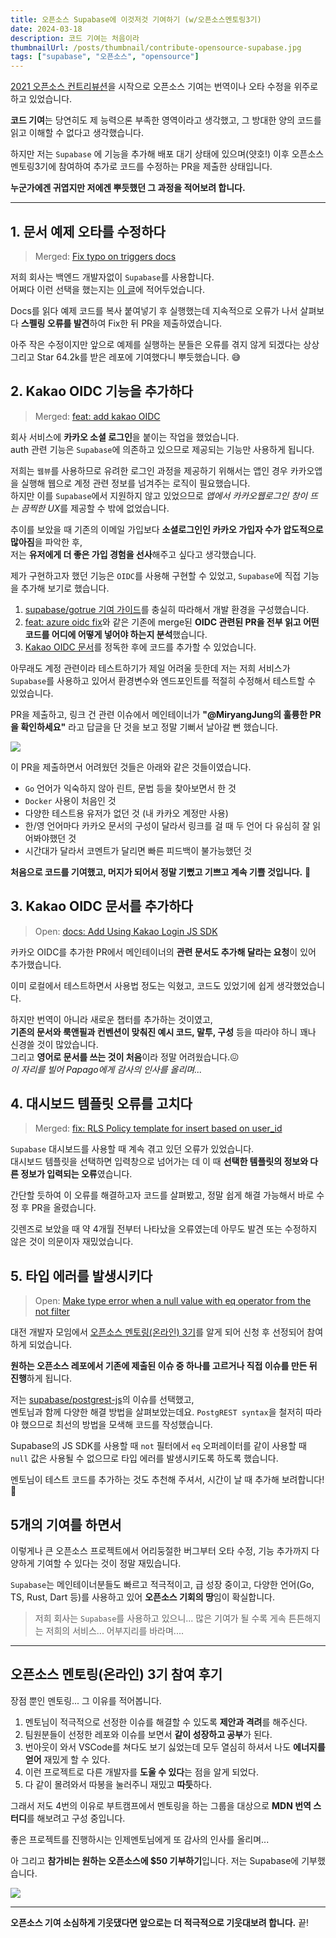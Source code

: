 ```yaml
---
title: 오픈소스 Supabase에 이것저것 기여하기 (w/오픈소스멘토링3기)
date: 2024-03-18
description: 코드 기여는 처음이라
thumbnailUrl: /posts/thumbnail/contribute-opensource-supabase.jpg
tags: ["supabase", "오픈소스", "opensource"]
---
```


[2021 오픈소스 컨트리뷰션](https://www.oss.kr/contribution_academy)을 시작으로 오픈소스 기여는 번역이나 오타 수정을 위주로 하고 있었습니다.

**코드 기여**는 당연히도 제 능력으론 부족한 영역이라고 생각했고, 그 방대한 양의 코드를 읽고 이해할 수 없다고 생각했습니다.

하지만 저는 `Supabase` 에 기능을 추가해 배포 대기 상태에 있으며(얏호!) 이후 오픈소스멘토링3기에 참여하여 추가로 코드를 수정하는 PR을 제출한 상태입니다.

**누군가에겐 귀엽지만 저에겐 뿌듯했던 그 과정을 적어보려 합니다.**

---

## 1. 문서 예제 오타를 수정하다

> Merged: [Fix typo on triggers docs](https://github.com/supabase/supabase/pull/17232)

저희 회사는 백엔드 개발자없이 `Supabase`를 사용합니다.  
어쩌다 이런 선택을 했는지는 [이 글](https://miryang.dev/blog/frontend-in-startup-chosen-things)에 적어두었습니다.

Docs를 읽다 예제 코드를 복사 붙여넣기 후 실행했는데 지속적으로 오류가 나서 살펴보다 **스펠링 오류를 발견**하여 Fix한 뒤 PR을 제출하였습니다.

아주 작은 수정이지만 앞으로 예제를 실행하는 분들은 오류를 겪지 않게 되겠다는 상상 그리고 Star 64.2k를 받은 레포에 기여했다니 뿌듯했습니다. 😅

## 2. Kakao OIDC 기능을 추가하다

> Merged: [feat: add kakao OIDC](https://github.com/supabase/gotrue/pull/1381)

회사 서비스에 **카카오 소셜 로그인**을 붙이는 작업을 했었습니다.  
auth 관련 기능은 `Supabase`에 의존하고 있으므로 제공되는 기능만 사용하게 됩니다.

저희는 `웹뷰`를 사용하므로 유려한 로그인 과정을 제공하기 위해서는 앱인 경우 카카오앱을 실행해 웹으로 계정 관련 정보를 넘겨주는 로직이 필요했습니다.  
하지만 이를 `Supabase`에서 지원하지 않고 있었으므로 *앱에서 카카오웹로그인 창이 뜨는 끔찍한 UX*를 제공할 수 밖에 없었습니다.

추이를 보았을 때 기존의 이메일 가입보다 **소셜로그인인 카카오 가입자 수가 압도적으로 많아짐**을 파악한 후,  
저는 **유저에게 더 좋은 가입 경험을 선사**해주고 싶다고 생각했습니다.

제가 구현하고자 했던 기능은 `OIDC`를 사용해 구현할 수 있었고, `Supabase`에 직접 기능을 추가해 보기로 했습니다.

1. [supabase/gotrue 기여 가이드](https://github.com/supabase/gotrue/blob/master/CONTRIBUTING.md)를 충실히 따라해서 개발 환경을 구성했습니다.
2. [feat: azure oidc fix](https://github.com/supabase/gotrue/pull/1349)와 같은 기존에 merge된 **OIDC 관련된 PR을 전부 읽고 어떤 코드를 어디에 어떻게 넣어야 하는지 분석**했습니다.
3. [Kakao OIDC 문서](https://developers.kakao.com/docs/latest/en/kakaologin/common#oidc-flow)를 정독한 후에 코드를 추가할 수 있었습니다.

아무래도 계정 관련이라 테스트하기가 제일 어려울 듯한데 저는 저희 서비스가 `Supabase`를 사용하고 있어서 환경변수와 엔드포인트를 적절히 수정해서 테스트할 수 있었습니다.

PR을 제출하고, 링크 건 관련 이슈에서 메인테이너가 **"@MiryangJung의 훌륭한 PR을 확인하세요"** 라고 답글을 단 것을 보고 정말 기뻐서 날아갈 뻔 했습니다.

![](/posts/contribute-opensource-supabase/excellent.png)

이 PR을 제출하면서 어려웠던 것들은 아래와 같은 것들이였습니다.

- `Go` 언어가 익숙하지 않아 린트, 문법 등을 찾아보면서 한 것
- `Docker` 사용이 처음인 것
- 다양한 테스트용 유저가 없던 것 (내 카카오 계정만 사용)
- 한/영 언어마다 카카오 문서의 구성이 달라서 링크를 걸 때 두 언어 다 유심히 잘 읽어봐야했던 것
- 시간대가 달라서 코멘트가 달리면 빠른 피드백이 불가능했던 것

**처음으로 코드를 기여했고, 머지가 되어서 정말 기뻤고 기쁘고 계속 기쁠 것입니다.** 🤣

## 3. Kakao OIDC 문서를 추가하다

> Open: [docs: Add Using Kakao Login JS SDK](https://github.com/supabase/supabase/pull/21906)

카카오 OIDC를 추가한 PR에서 메인테이너의 **관련 문서도 추가해 달라는 요청**이 있어 추가했습니다.

이미 로컬에서 테스트하면서 사용법 정도는 익혔고, 코드도 있었기에 쉽게 생각했었습니다.

하지만 번역이 아니라 새로운 챕터를 추가하는 것이였고,  
**기존의 문서와 룩앤필과 컨벤션이 맞춰진 예시 코드, 말투, 구성** 등을 따라야 하니 꽤나 신경쓸 것이 많았습니다.  
그리고 **영어로 문서를 쓰는 것이 처음**이라 정말 어려웠습니다.😖  
_이 자리를 빌어 Papago에게 감사의 인사를 올리며..._

## 4. 대시보드 템플릿 오류를 고치다

> Merged: [fix: RLS Policy template for insert based on user_id](https://github.com/supabase/supabase/pull/21805)

`Supabase` 대시보드를 사용할 때 계속 겪고 있던 오류가 있었습니다.  
대시보드 템플릿을 선택하면 입력창으로 넘어가는 데 이 때 **선택한 템플릿의 정보와 다른 정보가 입력되는 오류**였습니다.

간단할 듯하여 이 오류를 해결하고자 코드를 살펴봤고, 정말 쉽게 해결 가능해서 바로 수정 후 PR을 올렸습니다.

깃렌즈로 보았을 때 약 4개월 전부터 나타났을 오류였는데 아무도 발견 또는 수정하지 않은 것이 의문이자 재밌었습니다.

## 5. 타입 에러를 발생시키다

> Open: [Make type error when a null value with eq operator from the not filter](https://github.com/supabase/postgrest-js/pull/522)

대전 개발자 모임에서 [오픈소스 멘토링(온라인) 3기](https://medium.com/opensource-contributors/%EC%98%A4%ED%94%88%EC%86%8C%EC%8A%A4-%EB%A9%98%ED%86%A0%EB%A7%81-3%EA%B8%B0-%EC%B0%B8%EC%97%AC%EC%9E%90-%EB%AA%A8%EC%A7%91-%EC%98%A4%ED%94%88%EC%86%8C%EC%8A%A4-%EB%A9%98%ED%86%A0%EB%A7%81-3%EA%B8%B0-%EC%B0%B8%EC%97%AC%EC%9E%90%EB%A5%BC-%EB%AA%A8%EC%A7%91%ED%95%A9%EB%8B%88%EB%8B%A4-6d8c334bbbb8)를 알게 되어 신청 후 선정되어 참여하게 되었습니다.

**원하는 오픈소스 레포에서 기존에 제출된 이슈 중 하나를 고르거나 직접 이슈를 만든 뒤 진행**하게 됩니다.

저는 [supabase/postgrest-js](https://github.com/supabase/postgrest-js/issues/485)의 이슈를 선택했고,  
멘토님과 함께 다양한 해결 방법을 살펴보았는데요. `PostgREST syntax`을 철저히 따라야 했으므로 최선의 방법을 모색해 코드를 작성했습니다.

Supabase의 JS SDK를 사용할 때 `not` 필터에서 `eq` 오퍼레이터를 같이 사용할 때 `null` 값은 사용될 수 없으므로 타입 에러를 발생시키도록 하도록 했습니다.

멘토님이 테스트 코드를 추가하는 것도 추천해 주셔서, 시간이 날 때 추가해 보려합니다! 🤩

## 5개의 기여를 하면서

이렇게나 큰 오픈소스 프로젝트에서 어리둥절한 버그부터 오타 수정, 기능 추가까지 다양하게 기여할 수 있다는 것이 정말 재밌습니다.

`Supabase`는 메인테이너분들도 빠르고 적극적이고, 급 성장 중이고, 다양한 언어(Go, TS, Rust, Dart 등)를 사용하고 있어 **오픈소스 기회의 땅**임이 확실합니다.

> 저희 회사는 `Supabase`를 사용하고 있으니... 많은 기여가 될 수록 게속 튼튼해지는 저희의 서비스... 어부지리를 바라며....

---

## 오픈소스 멘토링(온라인) 3기 참여 후기

장점 뿐인 멘토링... 그 이유를 적어봅니다.

1. 멘토님이 적극적으로 선정한 이슈를 해결할 수 있도록 **제안과 격려**를 해주신다.
2. 팀원분들이 선정한 레포와 이슈를 보면서 **같이 성장하고 공부**가 된다.
3. 번아웃이 와서 VSCode를 쳐다도 보기 싫었는데 모두 열심히 하셔서 나도 **에너지를 얻어** 재밌게 할 수 있다.
4. 이런 프로젝트로 다른 개발자를 **도울 수 있다**는 점을 알게 되었다.
5. 다 같이 몰려와서 따봉을 눌러주니 재밌고 **따듯**하다.

그래서 저도 4번의 이유로 부트캠프에서 멘토링을 하는 그룹을 대상으로 **MDN 번역 스터디**를 해보려고 구성 중입니다.

좋은 프로젝트를 진행하시는 인제멘토님에게 또 감사의 인사를 올리며...

아 그리고 **참가비는 원하는 오픈소스에 $50 기부하기**입니다. 저는 Supabase에 기부했습니다.

![](/posts/contribute-opensource-supabase/sponsoring.png)

---

**오픈소스 기여 소심하게 기웃댔다면 앞으로는 더 적극적으로 기웃대보려 합니다.** 끝!
